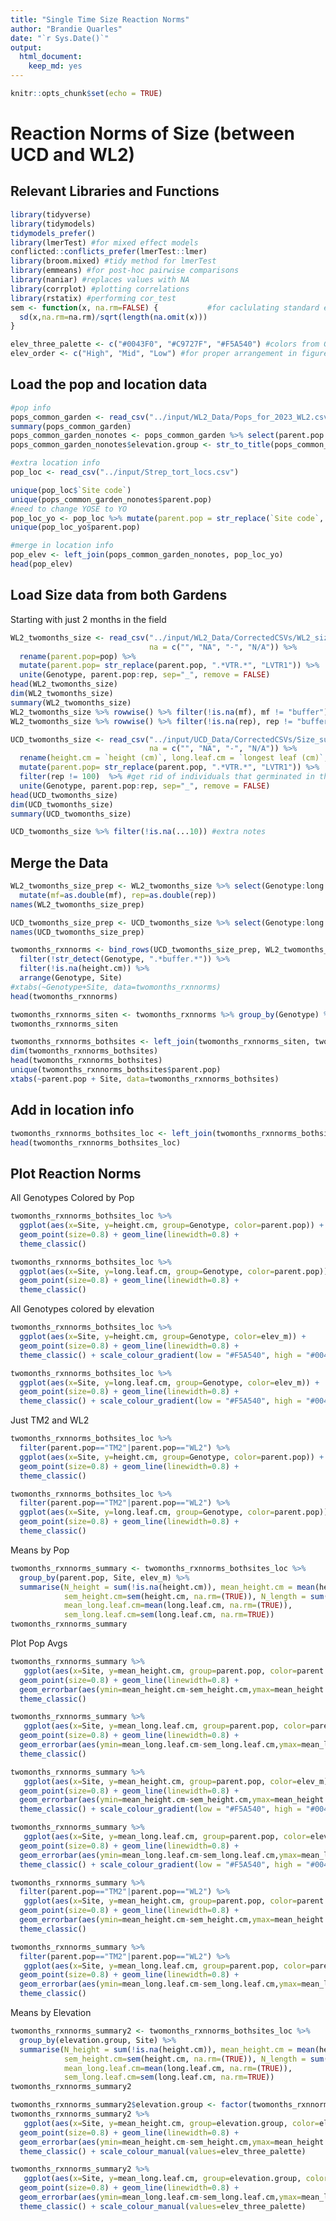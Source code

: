 ```yaml
---
title: "Single Time Size Reaction Norms"
author: "Brandie Quarles"
date: "`r Sys.Date()`"
output: 
  html_document: 
    keep_md: yes
---
```


```r
knitr::opts_chunk$set(echo = TRUE)
```


# Reaction Norms of Size (between UCD and WL2)

## Relevant Libraries and Functions

```r
library(tidyverse)
library(tidymodels)
tidymodels_prefer()
library(lmerTest) #for mixed effect models
conflicted::conflicts_prefer(lmerTest::lmer)
library(broom.mixed) #tidy method for lmerTest
library(emmeans) #for post-hoc pairwise comparisons 
library(naniar) #replaces values with NA
library(corrplot) #plotting correlations 
library(rstatix) #performing cor_test
sem <- function(x, na.rm=FALSE) {           #for caclulating standard error
  sd(x,na.rm=na.rm)/sqrt(length(na.omit(x)))
} 

elev_three_palette <- c("#0043F0", "#C9727F", "#F5A540") #colors from Gremer et al 2019
elev_order <- c("High", "Mid", "Low") #for proper arrangement in figures 
```

## Load the pop and location data

```r
#pop info
pops_common_garden <- read_csv("../input/WL2_Data/Pops_for_2023_WL2.csv") #pops included in common garden 
summary(pops_common_garden)
pops_common_garden_nonotes <- pops_common_garden %>% select(parent.pop:`seed year`)
pops_common_garden_nonotes$elevation.group <- str_to_title(pops_common_garden_nonotes$elevation.group)

#extra location info 
pop_loc <- read_csv("../input/Strep_tort_locs.csv")

unique(pop_loc$`Site code`)
unique(pops_common_garden_nonotes$parent.pop)
#need to change YOSE to YO
pop_loc_yo <- pop_loc %>% mutate(parent.pop = str_replace(`Site code`, "YOSE(\\d+)", "YO\\1")) %>% select(Lat, Long, elev_m=`Elevation (m)`, parent.pop)
unique(pop_loc_yo$parent.pop)

#merge in location info
pop_elev <- left_join(pops_common_garden_nonotes, pop_loc_yo)
head(pop_elev)
```

## Load Size data from both Gardens
Starting with just 2 months in the field 
```r
WL2_twomonths_size <- read_csv("../input/WL2_Data/CorrectedCSVs/WL2_size_survey_20230913_corrected.csv", 
                               na = c("", "NA", "-", "N/A")) %>% 
  rename(parent.pop=pop) %>% 
  mutate(parent.pop= str_replace(parent.pop, ".*VTR.*", "LVTR1")) %>% 
  unite(Genotype, parent.pop:rep, sep="_", remove = FALSE) 
head(WL2_twomonths_size)
dim(WL2_twomonths_size)
summary(WL2_twomonths_size)
WL2_twomonths_size %>% rowwise() %>% filter(!is.na(mf), mf != "buffer") %>%  filter(is.na(as.numeric(mf)))
WL2_twomonths_size %>% rowwise() %>% filter(!is.na(rep), rep != "buffer") %>%  filter(is.na(as.numeric(rep))) #all buffer rows 

UCD_twomonths_size <- read_csv("../input/UCD_Data/CorrectedCSVs/Size_survey_transplants_20230127_corrected.csv", 
                               na = c("", "NA", "-", "N/A")) %>% 
  rename(height.cm = `height (cm)`, long.leaf.cm = `longest leaf (cm)`, parent.pop=pop) %>% 
  mutate(parent.pop= str_replace(parent.pop, ".*VTR.*", "LVTR1")) %>% 
  filter(rep != 100)  %>% #get rid of individuals that germinated in the field 
  unite(Genotype, parent.pop:rep, sep="_", remove = FALSE)
head(UCD_twomonths_size)
dim(UCD_twomonths_size)
summary(UCD_twomonths_size)

UCD_twomonths_size %>% filter(!is.na(...10)) #extra notes 
```

## Merge the Data
```r
WL2_twomonths_size_prep <- WL2_twomonths_size %>% select(Genotype:long.leaf.cm) %>% mutate(Site="WL2") %>%
  mutate(mf=as.double(mf), rep=as.double(rep))
names(WL2_twomonths_size_prep)

UCD_twomonths_size_prep <- UCD_twomonths_size %>% select(Genotype:long.leaf.cm) %>% mutate(Site="UCD")
names(UCD_twomonths_size_prep)

twomonths_rxnnorms <- bind_rows(UCD_twomonths_size_prep, WL2_twomonths_size_prep) %>% 
  filter(!str_detect(Genotype, ".*buffer.*")) %>% 
  filter(!is.na(height.cm)) %>% 
  arrange(Genotype, Site)
#xtabs(~Genotype+Site, data=twomonths_rxnnorms)
head(twomonths_rxnnorms)

twomonths_rxnnorms_siten <- twomonths_rxnnorms %>% group_by(Genotype) %>% summarise(SiteN=sum(!is.na(Genotype))) %>% filter(SiteN==2)
twomonths_rxnnorms_siten

twomonths_rxnnorms_bothsites <- left_join(twomonths_rxnnorms_siten, twomonths_rxnnorms)
dim(twomonths_rxnnorms_bothsites)
head(twomonths_rxnnorms_bothsites)
unique(twomonths_rxnnorms_bothsites$parent.pop)
xtabs(~parent.pop + Site, data=twomonths_rxnnorms_bothsites)
```

## Add in location info
```r
twomonths_rxnnorms_bothsites_loc <- left_join(twomonths_rxnnorms_bothsites, pop_elev)
head(twomonths_rxnnorms_bothsites_loc)
```


## Plot Reaction Norms
All Genotypes Colored by Pop
```r
twomonths_rxnnorms_bothsites_loc %>% 
  ggplot(aes(x=Site, y=height.cm, group=Genotype, color=parent.pop)) + 
  geom_point(size=0.8) + geom_line(linewidth=0.8) +
  theme_classic() 

twomonths_rxnnorms_bothsites_loc %>% 
  ggplot(aes(x=Site, y=long.leaf.cm, group=Genotype, color=parent.pop)) + 
  geom_point(size=0.8) + geom_line(linewidth=0.8) +
  theme_classic() 
```
All Genotypes colored by elevation
```r
twomonths_rxnnorms_bothsites_loc %>% 
  ggplot(aes(x=Site, y=height.cm, group=Genotype, color=elev_m)) + 
  geom_point(size=0.8) + geom_line(linewidth=0.8) +
  theme_classic() + scale_colour_gradient(low = "#F5A540", high = "#0043F0")

twomonths_rxnnorms_bothsites_loc %>% 
  ggplot(aes(x=Site, y=long.leaf.cm, group=Genotype, color=elev_m)) + 
  geom_point(size=0.8) + geom_line(linewidth=0.8) +
  theme_classic() + scale_colour_gradient(low = "#F5A540", high = "#0043F0")
```

Just TM2 and WL2
```r
twomonths_rxnnorms_bothsites_loc %>% 
  filter(parent.pop=="TM2"|parent.pop=="WL2") %>% 
  ggplot(aes(x=Site, y=height.cm, group=Genotype, color=parent.pop)) + 
  geom_point(size=0.8) + geom_line(linewidth=0.8) +
  theme_classic() 

twomonths_rxnnorms_bothsites_loc %>% 
  filter(parent.pop=="TM2"|parent.pop=="WL2") %>% 
  ggplot(aes(x=Site, y=long.leaf.cm, group=Genotype, color=parent.pop)) + 
  geom_point(size=0.8) + geom_line(linewidth=0.8) +
  theme_classic() 
```


Means by Pop
```r
twomonths_rxnnorms_summary <- twomonths_rxnnorms_bothsites_loc %>% 
  group_by(parent.pop, Site, elev_m) %>% 
  summarise(N_height = sum(!is.na(height.cm)), mean_height.cm = mean(height.cm,na.rm=(TRUE)), 
            sem_height.cm=sem(height.cm, na.rm=(TRUE)), N_length = sum(!is.na(long.leaf.cm)),
            mean_long.leaf.cm=mean(long.leaf.cm, na.rm=(TRUE)), 
            sem_long.leaf.cm=sem(long.leaf.cm, na.rm=TRUE))
twomonths_rxnnorms_summary
```

Plot Pop Avgs
```r
twomonths_rxnnorms_summary %>% 
   ggplot(aes(x=Site, y=mean_height.cm, group=parent.pop, color=parent.pop)) + 
  geom_point(size=0.8) + geom_line(linewidth=0.8) +
  geom_errorbar(aes(ymin=mean_height.cm-sem_height.cm,ymax=mean_height.cm+sem_height.cm),width=.2) +
  theme_classic() 

twomonths_rxnnorms_summary %>% 
   ggplot(aes(x=Site, y=mean_long.leaf.cm, group=parent.pop, color=parent.pop)) + 
  geom_point(size=0.8) + geom_line(linewidth=0.8) +
  geom_errorbar(aes(ymin=mean_long.leaf.cm-sem_long.leaf.cm,ymax=mean_long.leaf.cm+sem_long.leaf.cm),width=.2) +
  theme_classic() 
```

```r
twomonths_rxnnorms_summary %>% 
   ggplot(aes(x=Site, y=mean_height.cm, group=parent.pop, color=elev_m)) + 
  geom_point(size=0.8) + geom_line(linewidth=0.8) +
  geom_errorbar(aes(ymin=mean_height.cm-sem_height.cm,ymax=mean_height.cm+sem_height.cm),width=.2) +
  theme_classic() + scale_colour_gradient(low = "#F5A540", high = "#0043F0")

twomonths_rxnnorms_summary %>% 
   ggplot(aes(x=Site, y=mean_long.leaf.cm, group=parent.pop, color=elev_m)) + 
  geom_point(size=0.8) + geom_line(linewidth=0.8) +
  geom_errorbar(aes(ymin=mean_long.leaf.cm-sem_long.leaf.cm,ymax=mean_long.leaf.cm+sem_long.leaf.cm),width=.2) +
  theme_classic() + scale_colour_gradient(low = "#F5A540", high = "#0043F0")
```

```r
twomonths_rxnnorms_summary %>% 
  filter(parent.pop=="TM2"|parent.pop=="WL2") %>%  
   ggplot(aes(x=Site, y=mean_height.cm, group=parent.pop, color=parent.pop)) + 
  geom_point(size=0.8) + geom_line(linewidth=0.8) +
  geom_errorbar(aes(ymin=mean_height.cm-sem_height.cm,ymax=mean_height.cm+sem_height.cm),width=.2) +
  theme_classic() 

twomonths_rxnnorms_summary %>% 
  filter(parent.pop=="TM2"|parent.pop=="WL2") %>%  
   ggplot(aes(x=Site, y=mean_long.leaf.cm, group=parent.pop, color=parent.pop)) + 
  geom_point(size=0.8) + geom_line(linewidth=0.8) +
  geom_errorbar(aes(ymin=mean_long.leaf.cm-sem_long.leaf.cm,ymax=mean_long.leaf.cm+sem_long.leaf.cm),width=.2) +
  theme_classic() 
```


Means by Elevation
```r
twomonths_rxnnorms_summary2 <- twomonths_rxnnorms_bothsites_loc %>% 
  group_by(elevation.group, Site) %>% 
  summarise(N_height = sum(!is.na(height.cm)), mean_height.cm = mean(height.cm,na.rm=(TRUE)), 
            sem_height.cm=sem(height.cm, na.rm=(TRUE)), N_length = sum(!is.na(long.leaf.cm)),
            mean_long.leaf.cm=mean(long.leaf.cm, na.rm=(TRUE)), 
            sem_long.leaf.cm=sem(long.leaf.cm, na.rm=TRUE))
twomonths_rxnnorms_summary2
```


```r
twomonths_rxnnorms_summary2$elevation.group <- factor(twomonths_rxnnorms_summary2$elevation.group, levels = c('High','Mid', 'Low'))
twomonths_rxnnorms_summary2 %>% 
   ggplot(aes(x=Site, y=mean_height.cm, group=elevation.group, color=elevation.group)) + 
  geom_point(size=0.8) + geom_line(linewidth=0.8) +
  geom_errorbar(aes(ymin=mean_height.cm-sem_height.cm,ymax=mean_height.cm+sem_height.cm),width=.2) +
  theme_classic() + scale_colour_manual(values=elev_three_palette)

twomonths_rxnnorms_summary2 %>% 
   ggplot(aes(x=Site, y=mean_long.leaf.cm, group=elevation.group, color=elevation.group)) + 
  geom_point(size=0.8) + geom_line(linewidth=0.8) +
  geom_errorbar(aes(ymin=mean_long.leaf.cm-sem_long.leaf.cm,ymax=mean_long.leaf.cm+sem_long.leaf.cm),width=.2) +
  theme_classic() + scale_colour_manual(values=elev_three_palette)
```
